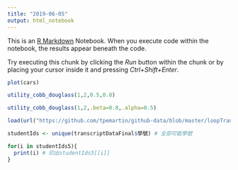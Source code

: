 ```yaml
---
title: "2019-06-05"
output: html_notebook
---
```


This is an [R Markdown](http://rmarkdown.rstudio.com) Notebook. When you execute code within the notebook, the results appear beneath the code. 

Try executing this chunk by clicking the *Run* button within the chunk or by placing your cursor inside it and pressing *Ctrl+Shift+Enter*. 

```r
plot(cars)
```
```r
utility_cobb_douglass(1,2,0.5,0.8)

```
```r
utility_cobb_douglass(1,2,.beta=0.8,.alpha=0.5)
```
```r
load(url("https://github.com/tpemartin/github-data/blob/master/loopTranscriptData.Rda?raw=true"))
```
```r
studentIds <- unique(transcriptDataFinal$學號) # 全部可能學號
```
```r
for(i in studentIds5){
  print(i) # 印出studentIds5[[i]]
}
```



